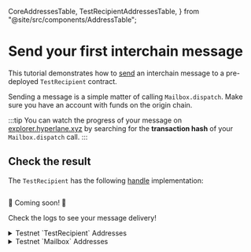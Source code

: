 
  CoreAddressesTable,
  TestRecipientAddressesTable,
} from "@site/src/components/AddressTable";

# Send your first interchain message

This tutorial demonstrates how to [send](./reference/messaging/send.mdx) an interchain message to a pre-deployed `TestRecipient` contract.

<SimpleMessagingDiagram />

Sending a message is a simple matter of calling `Mailbox.dispatch`. Make sure you have an account with funds on the origin chain.

<MessageQuickstart />

:::tip
You can watch the progress of your message on [explorer.hyperlane.xyz](https://explorer.hyperlane.xyz/) by searching for the **transaction hash** of your `Mailbox.dispatch` call.
:::

## Check the result

The `TestRecipient` has the following [handle](./reference/messaging/receive.mdx) implementation:

<Tabs groupId="lang">
<TabItem value="sol" label="Solidity">

```solidity file=<rootDir>/node_modules/@hyperlane-xyz/core/contracts/test/TestRecipient.sol#L30-L38
```

</TabItem>
<TabItem value="cw" label="CosmWasm">

🚧 Coming soon! 🚧

</TabItem>
</Tabs>

Check the logs to see your message delivery!

<details>
  <summary>Testnet `TestRecipient` Addresses</summary>
  <TestRecipientAddressesTable />
</details>

<details>
  <summary>Testnet `Mailbox` Addresses</summary>
  <CoreAddressesTable environment="testnet" contract="mailbox" />
</details>
